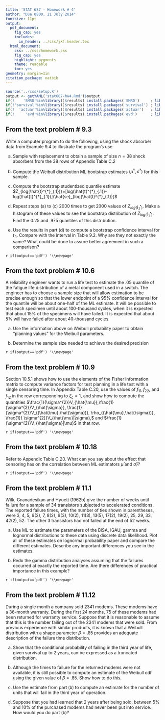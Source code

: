 ```yaml
---
title: 'STAT 687 - Homework # 4'
author: "Due 0800, 21 July 2014"
fontsize: 11pt
output:
  pdf_document:
    fig_cap: yes
    includes:
      in_header: ../css/jkf.header.tex
  html_document:
    css: ../css/homework.css
    fig_cap: yes
    highlight: pygments
    theme: readable
    toc: yes
geometry: margin=1in
citation_package: natbib
---
```


```r
source('../css/setup.R')
output <- getYAML('stat687-hw4.Rmd')$output
if(!    'SMRD'%in%library()$results) install.packages('SMRD')     ; library(SMRD)
if(!'survival'%in%library()$results) install.packages('survival') ; library(survival)
if(!  'actuar'%in%library()$results) install.packages('actuar')   ; library(actuar)
if(!     'evd'%in%library()$results) install.packages('evd')      ; library(evd)
```

## From the text problem # 9.3

Write a computer program to do the following, using the shock absorber data from Example 9.4 to illustrate the program's use:

(a) Sample with replacement to obtain a sample of size $n=38$ shock absorbers from the 38 rows of Appendix Table C.2 

(b) Compute the Weibull distribution ML bootstrap estimates $(\hat{\mu}^{*},\hat{\sigma}^{*})$ for this sample.

(c) Compute the bootstrap studentized quantile estimate $Z_{log(\hat{t}^{*}_{.1})}=[log(\hat{t}^{*}_{.1})-log(\hat{t}^{*}_{.1})]/\hat{se}_{log(\hat{t}^{*}_{.1})}$ 

(d) Repeat steps (a) to (c) 2000 times to get 2000 values of $Z_{log(\hat{t}^{*}_{.1})}.$  Make a histogram of these values to see the bootstrap distribution of $Z_{log(\hat{t}^{*}_{.1})}.$  Find the $0.25$ and $.975$ quantiles of this distribution.

(e) Use the results in part (d) to compute a bootstrap confidence interval for $t_{.1}.$  Compare with the interval in Table 9.2.  Why are they not exactly the same?  What could be done to assure better agreement in such a comparison?

`r if(output=='pdf') '\\newpage'`

## From the text problem # 10.6

A reliability engineer wants to run a life test to estimate the .05 quantile of the fatigue life distribution of a metal component used in a switch.  The engineer has to choose a sample size that will allow estimation to be precise enough so that the lower endpoint of a 95% confidence interval for the quantile will be about one-half of the ML estimate.  It will be possible to test each specimen until about 100-thousand cycles, when it is expected that about 15% of the specimens will have failed.  It is expected that about 5% will have failed after about 40-thousand cycles.

(a) Use the information above on Weibull probability paper to obtain "planning values" for the Weibull parameters. 

(b) Determine the sample size needed to achieve the desired precision 

`r if(output=='pdf') '\\newpage'`

## From the text problem # 10.9

Section 10.5.1 shows how to use the elements of the Fisher information matrix to compute variance factors for test planning in a life test with a single censoring time.  In Appendix Table C.20, use the values of $f_{11}, f_{22},$ and $f_{12}$ in the row corresponding to $\zeta_{c}=1$, and show how to compute the quantities $\frac{1}{\sigma^{2}}V_{\hat{\mu}},\frac{1}{\sigma^{2}}V_{\hat{\sigma}}, \frac{1}{\sigma^{2}}V_{(\hat{\mu},\hat{\sigma})}, \rho_{(\hat{\mu},\hat{\sigma})}, \frac{1}{ \sigma^{2}}V_{\hat{\mu}|\sigma},$ and $\frac{1}{\sigma^{2}}V_{\hat{\sigma}|\mu}$ in that row.

`r if(output=='pdf') '\\newpage'`

## From the text problem # 10.18

Refer to Appendix Table C.20.  What can you say about the effect that censoring has on the correlation between ML estimators $\hat{\mu}$ and $\hat{\sigma}$}?

`r if(output=='pdf') '\\newpage'`

## From the text problem # 11.1

Wilk, Gnanadesikan and Hyuett (1962b) give the number of weeks until failure for a sample of 34 transistors subjected to accelerated conditions.  The reported failure times, with the number of ties shown in parentheses, were 3, 4, 5, 6(2), 7, 8(2), 9(3), 10(2), 11(3), 13(5), 17(2), 19(2), 25, 29, 33, 42(2), 52.  The other 3 transistors had not failed at the end of 52 weeks.

(a) Use ML to estimate the parameters of the BISA, IGAU, gamma and lognormal distributions to these data using discrete data likelihood.  Plot all of these estimates on lognormal probability paper and compare the different estimates.  Describe any important differences you see in the estimates. 

(b) Redo the gamma distribution analyses assuming that the failures occurred at exactly the reported time.  Are there differences of practical importance in this example? 

`r if(output=='pdf') '\\newpage'`

## From the text problem # 11.12

During a single month a company sold 2341 modems.  These modems have a 36-month warranty.  During the first 24 months, 75 of these modems had been returned for warranty service.  Suppose that it is reasonable to assume that this is the number failing out of the 2341 modems that were sold.  From previous experience with similar products, it is known that a Weibull distribution with a shape parameter $\beta=.85$ provides an adequate description of the failure time distribution. 

(a) Show that the conditional probability of failing in the third year of life, given survival up to 2 years, can be expressed as a truncated distribution. 

(b) Although the times to failure for the returned modems were not available, it is still possible to compute an estimate of the Weibull cdf using the given value of $\beta=.85.$  Show how to do this. 

(c) Use the estimate from part (b) to compute an estimate for the number of units that will fail in the third year of operation. 

(d) Suppose that you had learned that 2 years after being sold, between 5% and 10% of the purchased modems had never been put into service.  How would you do part (b)? 